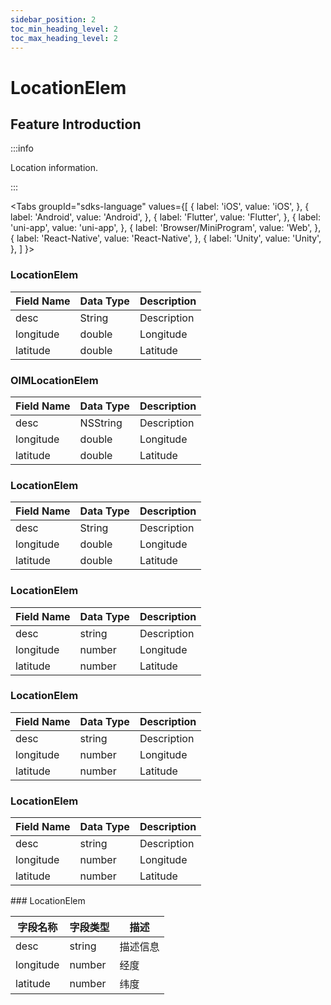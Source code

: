 ```yaml
---
sidebar_position: 2
toc_min_heading_level: 2
toc_max_heading_level: 2
---
```


# LocationElem

## Feature Introduction

:::info

Location information.

:::

<Tabs
groupId="sdks-language"
values={[
{ label: 'iOS', value: 'iOS', },
{ label: 'Android', value: 'Android', },
{ label: 'Flutter', value: 'Flutter', },
{ label: 'uni-app', value: 'uni-app', },
{ label: 'Browser/MiniProgram', value: 'Web', },
{ label: 'React-Native', value: 'React-Native', },
{ label: 'Unity', value: 'Unity', },
]
}>

<TabItem value="Flutter">

### LocationElem

| Field Name | Data Type | Description |
| ---------- | --------- | ----------- |
| desc       | String    | Description |
| longitude  | double    | Longitude   |
| latitude   | double    | Latitude    |

</TabItem>

<TabItem value="iOS">

### OIMLocationElem

| Field Name | Data Type | Description |
| ---------- | --------- | ----------- |
| desc       | NSString  | Description |
| longitude  | double    | Longitude   |
| latitude   | double    | Latitude    |

</TabItem>

<TabItem value="Android">

### LocationElem

| Field Name | Data Type | Description |
| ---------- | --------- | ----------- |
| desc       | String    | Description |
| longitude  | double    | Longitude   |
| latitude   | double    | Latitude    |

</TabItem>

<TabItem value="Web">

### LocationElem

| Field Name | Data Type | Description |
| ---------- | --------- | ----------- |
| desc       | string    | Description |
| longitude  | number    | Longitude   |
| latitude   | number    | Latitude    |

</TabItem>

<TabItem value="uni-app">

### LocationElem

| Field Name | Data Type | Description |
| ---------- | --------- | ----------- |
| desc       | string    | Description |
| longitude  | number    | Longitude   |
| latitude   | number    | Latitude    |

</TabItem>

<TabItem value="React-Native">

### LocationElem

| Field Name | Data Type | Description |
| ---------- | --------- | ----------- |
| desc       | string    | Description |
| longitude  | number    | Longitude   |
| latitude   | number    | Latitude    |

</TabItem>

<TabItem value="Unity">
### LocationElem

| 字段名称  | 字段类型 | 描述     |
| --------- | -------- | -------- |
| desc      | string   | 描述信息 |
| longitude | number   | 经度     |
| latitude  | number   | 纬度     |

</TabItem>

</Tabs>